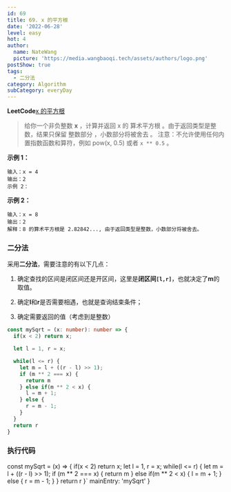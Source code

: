 ```yaml
---
id: 69
title: 69. x 的平方根 
date: '2022-06-28'
level: easy
hot: 4
author:
  name: NateWang
  picture: 'https://media.wangbaoqi.tech/assets/authors/logo.png'
postShow: true
tags:
  - 二分法
category: Algorithm
subCategory: everyDay
---
```



**LeetCode**[x 的平方根](https://leetcode.cn/problems/sqrtx/)

> 给你一个非负整数 **x** ，计算并返回 x 的 算术平方根 。由于返回类型是整数，结果只保留 整数部分 ，小数部分将被舍去 。
> 注意：不允许使用任何内置指数函数和算符，例如 pow(x, 0.5) 或者 `x ** 0.5` 。


**示例 1：**

```
输入：x = 4
输出：2
示例 2：
```

**示例 2：**

```
输入：x = 8
输出：2
解释：8 的算术平方根是 2.82842..., 由于返回类型是整数，小数部分将被舍去。
```




### 二分法

采用**二分法**，需要注意的有以下几点：

1. 确定查找的区间是闭区间还是开区间，这里是**闭区间`[l,r]`**，也就决定了**m**的取值。

2. 确定**l**和**r**是否需要相遇，也就是查询结束条件；

3. 确定需要返回的值（考虑到是整数）

```ts
const mySqrt = (x: number): number => {
  if(x < 2) return x;

  let l = 1, r = x;

  while(l <= r) {
    let m = l + ((r - l) >> 1);
    if (m ** 2 === x) {
      return m
    } else if(m ** 2 < x) {
      l = m + 1;
    } else {
      r = m - 1;
    }
  }
  return r
}
```

### 执行代码

const mySqrt = (x) => {
  if(x < 2) return x;
  let l = 1, r = x;
  while(l <= r) {
    let m = l + ((r - l) >> 1);
    if (m ** 2 === x) {
      return m
    } else if(m ** 2 < x) {
      l = m + 1;
    } else {
      r = m - 1;
    }
  }
  return r
}`
  mainEntry: 'mySqrt'
}

<PlayGround js={js} mode='algo' options={options}/> 
